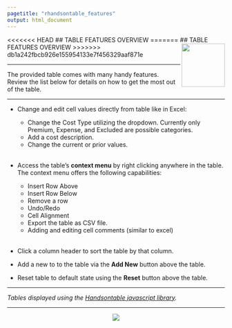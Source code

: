 ```yaml
---
pagetitle: "rhandsontable_features"
output: html_document
---
```


<<<<<<< HEAD
## TABLE FEATURES OVERVIEW
=======
## TABLE FEATURES OVERVIEW <img src='img/logo.png' align="right" height="100" />
>>>>>>> db1a242fbcb926e155954133e7f456329aaf871e

***

The provided table comes with many handy features. Review the list below for 
details on how to get the most out of the table.

***

+ Change and edit cell values directly from table like in Excel:    
  - Change the Cost Type utilizing the dropdown. Currently only Premium, Expense, and Excluded are possible categories. 
  - Add a cost description. 
  - Change the current or prior values.  
<br>
+ Access the table's **context menu** by right clicking anywhere in the table. The context menu offers the following capabilities: 
  - Insert Row Above 
  - Insert Row Below 
  - Remove a row 
  - Undo/Redo 
  - Cell Alignment 
  - Export the table as CSV file. 
  - Adding and editing cell comments (similar to excel)  
<br>
+ Click a column header to sort the table by that column.  

+ Add a new to to the table via the **Add New** button above the table.  

+ Reset table to default state using the **Reset** button above the table.  


***

*Tables displayed using the [Handsontable javascript library](https://handsontable.com/).*

***

<center>

![](img/handsontable.png)


<center/>


